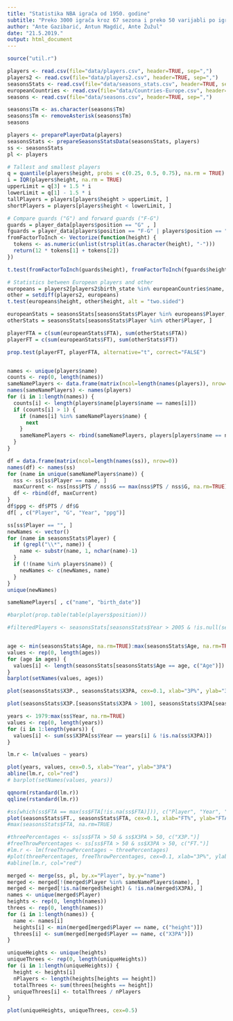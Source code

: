 ```yaml
---
title: "Statistika NBA igrača od 1950. godine"
subtitle: "Preko 3000 igrača kroz 67 sezona i preko 50 varijabli po igraču"
author: "Ante Gazibarić, Antun Magdić, Ante Žužul"
date: "21.5.2019."
output: html_document
---
```


```r
source("util.r")

players <- read.csv(file="data/players.csv", header=TRUE, sep=",")
players2 <- read.csv(file="data/players2.csv", header=TRUE, sep=",")
seasonsStats <- read.csv(file="data/seasons_stats.csv", header=TRUE, sep=",")
europeanCountries <- read.csv(file="data/Countries-Europe.csv", header=TRUE, sep=",")
seasons <- read.csv(file="data/seasons.csv", header=TRUE, sep=",")

seasons$Tm <- as.character(seasons$Tm)
seasons$Tm <- removeAsterisk(seasons$Tm)
seasons

players <- preparePlayerData(players)
seasonsStats <- prepareSeasonsStatsData(seasonsStats, players)
ss <- seasonsStats
pl <- players

# Tallest and smallest players
q = quantile(players$height, probs = c(0.25, 0.5, 0.75), na.rm = TRUE)
i = IQR(players$height, na.rm = TRUE)
upperLimit = q[3] + 1.5 * i
lowerLimit = q[1] - 1.5 * i
tallPlayers = players[players$height > upperLimit, ]
shortPlayers = players[players$height < lowerLimit, ]

# Compare guards ("G") and forward guards ("F-G")
guards = player_data[players$position == "G" , ]
fguards = player_data[players$position == "F-G" | players$position == "G-F", ]
fromFactorToInch <- Vectorize(function(height) {
  tokens <- as.numeric(unlist(strsplit(as.character(height), "-")))
  return(12 * tokens[1] + tokens[2])
})

t.test(fromFactorToInch(guards$height), fromFactorToInch(fguards$height), alt = "two.sided", var.equal = TRUE)

# Statistics between European players and other
europeans = players2[players2$birth_state %in% europeanCountries$name, ]
other = setdiff(players2, europeans)
t.test(europeans$height, other$height, alt = "two.sided")

europeanStats = seasonsStats[seasonsStats$Player %in% europeans$Player, ]
otherStats = seasonsStats[seasonsStats$Player %in% other$Player, ]

playerFTA = c(sum(europeanStats$FTA), sum(otherStats$FTA))
playerFT = c(sum(europeanStats$FT), sum(otherStats$FT))

prop.test(playerFT, playerFTA, alternative="t", correct="FALSE")


names <- unique(players$name)
counts <- rep(0, length(names))
sameNamePlayers <- data.frame(matrix(ncol=length(names(players)), nrow=0))
names(sameNamePlayers) <- names(players)
for (i in 1:length(names)) {
  counts[i] <- length(players$name[players$name == names[i]])
  if (counts[i] > 1) {
    if (names[i] %in% sameNamePlayers$name) {
      next
    }
    sameNamePlayers <- rbind(sameNamePlayers, players[players$name == names[i], ])
  }
}

df = data.frame(matrix(ncol=length(names(ss)), nrow=0))
names(df) <- names(ss)
for (name in unique(sameNamePlayers$name)) {
  nss <- ss[ss$Player == name, ]
  maxCurrent <- nss[nss$PTS / nss$G == max(nss$PTS / nss$G, na.rm=TRUE), ]
  df <- rbind(df, maxCurrent)
}
df$ppg <- df$PTS / df$G
df[ , c("Player", "G", "Year", "ppg")]

ss[ss$Player == "", ]
newNames <- vector()
for (name in seasonsStats$Player) {
  if (grepl("\\*", name)) {
    name <- substr(name, 1, nchar(name)-1)
  }
  if (!(name %in% players$name)) {
    newNames <- c(newNames, name)
  }
}
unique(newNames)

sameNamePlayers[ , c("name", "birth_date")]

#barplot(prop.table(table(players$position)))

#filteredPlayers <- seasonsStats[seasonsStats$Year > 2005 & !is.null(seasonsStats$X3P.),]


age <- min(seasonsStats$Age, na.rm=TRUE):max(seasonsStats$Age, na.rm=TRUE)
values <- rep(0, length(ages))
for (age in ages) {
  values[i] <- length(seasonsStats[seasonsStats$Age == age, c("Age")])
}
barplot(setNames(values, ages))

plot(seasonsStats$X3P., seasonsStats$X3PA, cex=0.1, xlab="3P%", ylab="3PA")

plot(seasonsStats$X3P.[seasonsStats$X3PA > 100], seasonsStats$X3PA[seasonsStats$X3PA > 100], cex=0.1, xlab="3P%", ylab="3PA")

years <- 1979:max(ss$Year, na.rm=TRUE)
values <- rep(0, length(years))
for (i in 1:length(years)) {
  values[i] <- sum(ss$X3PA[ss$Year == years[i] & !is.na(ss$X3PA)])
}

lm.r <- lm(values ~ years)

plot(years, values, cex=0.5, xlab="Year", ylab="3PA")
abline(lm.r, col="red")
# barplot(setNames(values, years))

qqnorm(rstandard(lm.r))
qqline(rstandard(lm.r))

#ss[which(ss$FTA == max(ss$FTA[!is.na(ss$FTA)])), c("Player", "Year", "X3PA", "X3P")]
plot(seasonsStats$FT., seasonsStats$FTA, cex=0.1, xlab="FT%", ylab="FTA")
#max(seasonsStats$FTA, na.rm=TRUE)

#threePercentages <- ss[ss$FTA > 50 & ss$X3PA > 50, c("X3P.")]
#freeThrowPercentages <- ss[ss$FTA > 50 & ss$X3PA > 50, c("FT.")]
#lm.r <- lm(freeThrowPercentages ~ threePercentages)
#plot(threePercentages, freeThrowPercentages, cex=0.1, xlab="3P%", ylab="FT%")
#abline(lm.r, col="red")

```

```r
merged <- merge(ss, pl, by.x="Player", by.y="name")
merged <- merged[!(merged$Player %in% sameNamePlayers$name), ]
merged <- merged[!is.na(merged$height) & !is.na(merged$X3PA), ]
names <- unique(merged$Player)
heights <- rep(0, length(names))
threes <- rep(0, length(names))
for (i in 1:length(names)) {
  name <- names[i]
  heights[i] <- min(merged[merged$Player == name, c("height")])
  threes[i] <- sum(merged[merged$Player == name, c("X3PA")])
}

uniqueHeights <- unique(heights)
uniqueThrees <- rep(0, length(uniqueHeights))
for (i in 1:length(uniqueHeights)) {
  height <- heights[i]
  nPlayers <- length(heights[heights == height])
  totalThrees <- sum(threes[heights == height])
  uniqueThrees[i] <- totalThrees / nPlayers
}

plot(uniqueHeights, uniqueThrees, cex=0.5)

```







